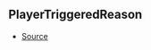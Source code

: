 ## PlayerTriggeredReason



- [Source](https://github.com/Androz2091/discord-player/blob/e6e6eb7/packages/discord-player/src/Structures/GuildQueue.ts#L58)